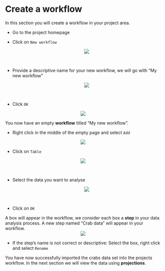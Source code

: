 # Create a workflow
In this section you will create a workflow in your project area.

* Go to the project homepage
* Click on `New workflow`
<center><img src="images/Workflow_newworkflow.png"></center>\
* Provide a descriptive name for your new workflow, we will go with "My new workflow"
<center><img src="images/Workflow_name.png"></center>\

* Click `OK`

<center><img src="images/Workflow_empty.png"></center>

You now have an empty __workflow__ titled "My new workflow".

* Right click in the middle of the empty page and select `Add`

<center><img src="images/Workflow_add.png"></center>


* Click on `Table`

<center><img src="images/Workflow_table.png"></center>\

* Select the data you want to analyse
<center><img src="images/Workflow_crab.png"></center>\

* Click on `OK`

A box will appear in the workflow, we consider each box a __step__ in your data analysis process.
A new step named "Crab data" will appear in your workflow.\
<center><img src="images/Workflow_done.png"></center>

* If the step's name is not correct or descriptive: Select the box, right click and select `Rename`

You have now successfully imported the crabs data set into the projects workflow. In the next section we will view the data using __projections__. 